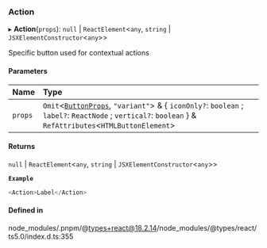 ### Action

▸ **Action**(`props`): `null` \| `ReactElement`\<`any`, `string` \| `JSXElementConstructor`\<`any`\>\>

Specific button used for contextual actions

#### Parameters

| Name    | Type                                                                                                                                                                                      |
| :------ | :---------------------------------------------------------------------------------------------------------------------------------------------------------------------------------------- |
| `props` | `Omit`\<[`ButtonProps`](interfaces/ButtonProps.md), `"variant"`\> & \{ `iconOnly?`: `boolean` ; `label?`: `ReactNode` ; `vertical?`: `boolean` } & `RefAttributes`\<`HTMLButtonElement`\> |

#### Returns

`null` \| `ReactElement`\<`any`, `string` \| `JSXElementConstructor`\<`any`\>\>

**`Example`**

```ts
<Action>Label</Action>
```

#### Defined in

node_modules/.pnpm/@types+react@18.2.14/node_modules/@types/react/ts5.0/index.d.ts:355
